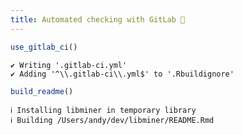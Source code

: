 ```yaml
---
title: Automated checking with GitLab 🦾
---
```


```r
use_gitlab_ci()
```

```
✔ Writing '.gitlab-ci.yml'
✔ Adding '^\\.gitlab-ci\\.yml$' to '.Rbuildignore'
```

```r
build_readme()
```

```
ℹ Installing libminer in temporary library
ℹ Building /Users/andy/dev/libminer/README.Rmd
```
